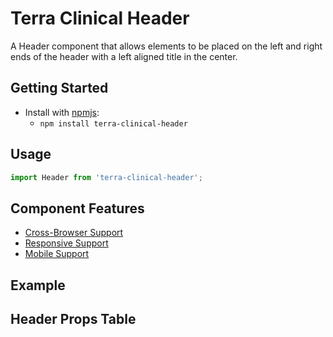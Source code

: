 


<Badge />

# Terra Clinical Header

A Header component that allows elements to be placed on the left and right ends of the header with a left aligned title in the center.

## Getting Started

- Install with [npmjs](https://www.npmjs.com):
  - `npm install terra-clinical-header`

## Usage 

``` jsx
import Header from 'terra-clinical-header';
```

## Component Features
* [Cross-Browser Support](https://engineering.cerner.com/terra-ui/about/terra-ui/component-standards#cross-browser-support)
* [Responsive Support](https://engineering.cerner.com/terra-ui/about/terra-ui/component-standards#responsive-support)
* [Mobile Support](https://engineering.cerner.com/terra-ui/about/terra-ui/component-standards#mobile-support)

## Example 
<TitleHeader title='Header With Title Only' />
<ContentHeader title='Header With Content' />
<HeaderLongText title='Header With Long Title' />
<HeaderLongTextWithContent title='Header With Long Title, Children, And Content' />
<Subheader title='Subheader with content' />

## Header Props Table 
<HeaderPropsTable />
